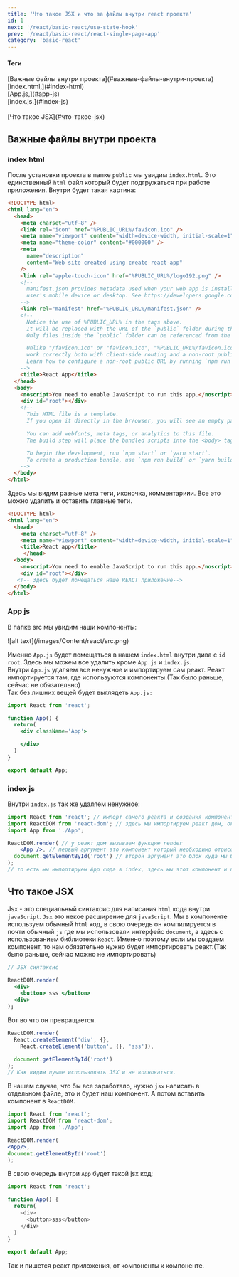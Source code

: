 ```yaml
---
title: 'Что такое JSX и что за файлы внутри react проекта'
id: 1
next: '/react/basic-react/use-state-hook'
prev: '/react/basic-react/react-single-page-app'
category: 'basic-react'
---
```


<div className='mdHead'>
  
#### Теги
<div className = 'tag_react'>[Важные файлы внутри проекта](#важные-файлы-внутри-проекта)</div>
<div className = 'mini_tag_react'>[index.html,](#index-html)</div>
<div className = 'mini_tag_react'>[App.js,](#app-js)</div>
<div className = 'mini_tag_react'>[index.js.](#index-js)</div><br/>
<div className = 'tag_react'>[Что такое JSX](#что-такое-jsx)</div>

</div>

## Важные файлы внутри проекта ##
### index html ###
После установки проекта в папке `public` мы увидим `index.html`. Это единственный `html` файл который будет подгружаться при работе приложения.
Внутри будет такая картина:
```html
<!DOCTYPE html>
<html lang="en">
  <head>
    <meta charset="utf-8" />
    <link rel="icon" href="%PUBLIC_URL%/favicon.ico" />
    <meta name="viewport" content="width=device-width, initial-scale=1" />
    <meta name="theme-color" content="#000000" />
    <meta
      name="description"
      content="Web site created using create-react-app"
    />
    <link rel="apple-touch-icon" href="%PUBLIC_URL%/logo192.png" />
    <!--
      manifest.json provides metadata used when your web app is installed on a
      user's mobile device or desktop. See https://developers.google.com/web/fundamentals/web-app-manifest/
    -->
    <link rel="manifest" href="%PUBLIC_URL%/manifest.json" />
    <!--
      Notice the use of %PUBLIC_URL% in the tags above.
      It will be replaced with the URL of the `public` folder during the build.
      Only files inside the `public` folder can be referenced from the HTML.

      Unlike "/favicon.ico" or "favicon.ico", "%PUBLIC_URL%/favicon.ico" will
      work correctly both with client-side routing and a non-root public URL.
      Learn how to configure a non-root public URL by running `npm run build`.
    -->
    <title>React App</title>
  </head>
  <body>
    <noscript>You need to enable JavaScript to run this app.</noscript>
    <div id="root"></div>
    <!--
      This HTML file is a template.
      If you open it directly in the br/owser, you will see an empty page.

      You can add webfonts, meta tags, or analytics to this file.
      The build step will place the bundled scripts into the <body> tag.

      To begin the development, run `npm start` or `yarn start`.
      To create a production bundle, use `npm run build` or `yarn build`.
    -->
  </body>
</html>
```
Здесь мы видим разные мета теги, иконочка, комментариии. Все это можно удалить и оставить главные теги.
```html
<!DOCTYPE html>
<html lang="en">
  <head>
    <meta charset="utf-8" />
    <meta name="viewport" content="width=device-width, initial-scale=1" />
    <title>React app</title>
     </head>
  <body>
    <noscript>You need to enable JavaScript to run this app.</noscript>
    <div id="root"></div>
   <!-- Здесь будет помещаться наше REACT приложение-->
  </body>
</html>
```
### App js
В папке src мы увидим наши компоненты:<br/>

<div className='container-img'> <span className="img"> ![alt text](/images/Content/react/src.png) </span></div>

Именно `App.js` будет помещаться в нашем `index.html` внутри дива с `id root`.
Здесь мы можем все удалить кроме `App.js` и `index.js`.<br/>
Внутри `App.js` удаляем все ненужное и импортируем сам реакт. Реакт импортируется там, где используются компоненты.(Так было раньше, сейчас не обязательно)<br/>
Так без лишних вещей будет выглядеть `App.js:`<br/>
```jsx
import React from 'react';

function App() {
  return(
    <div className='App'>

    </div>
  )
}

export default App;
```
### index js
Внутри `index.js` так же удаляем ненужное:<br/>
```jsx
import React from 'react'; // импорт самого реакта и создания компоненты
import ReactDOM from 'react-dom'; // здесь мы импортируем реакт дом, он посзволяет вмонтировать наш компонент в приложение
import App from './App';

ReactDOM.render( // у реакт дом вызываем функцию render
    <App />, // первый аргумент это компонент который необходимо отрисовать
  document.getElementById('root') // второй аргумент это блок куда мы будет помещать или вмонтировать этот компонент.
);
// то есть мы импортируем App сюда в index, здесь мы этот компонент и помещаем в наш index.html с помощью ReactDOM.render.
```

## Что такое JSX 
Jsx - это специальный синтаксис для написания `html` кода внутри `javaScript`. `Jsx` это некое расширение для `javaScript`.
Мы в компоненте используем обычный `html` код, в свою очередь он компилируется в почти обычный `js` где мы использовали интерфейс `document`, а здесь с использованием библиотеки `React`. Именно поэтому если мы создаем компонент, то нам обязательно нужно будет импортировать реакт.(Так было раньше, сейчас можно не импортировать)
```jsx
// JSX синтаксис

ReactDOM.render(
  <div> 
    <button> sss </button>
  <div>
);
```
Вот во что он превращается.
```jsx
ReactDOM.render(
  React.createElement('div', {},
    React.createElement('button', {}, 'sss')),

  document.getElementById('root')
);
// Как видим лучше использовать JSX и не волноваться.
```
В нашем случае, что бы все заработало, нужно `jsx` написать в отдельном файле, это и будет наш компонент. А потом вставить компонент в `ReactDOM.`
```jsx
import React from 'react';
import ReactDOM from 'react-dom';
import App from './App';

ReactDOM.render(
<App/>,
document.getElementById('root')
);
```
В свою очередь внутри `App` будет такой jsx код:
```javaScript
import React from 'react';

function App() {
  return(
    <div>
      <button>sss</button>
    </div>
  )
}

export default App;
```
Так и пишется реакт приложения, от компоненты к компоненте.
